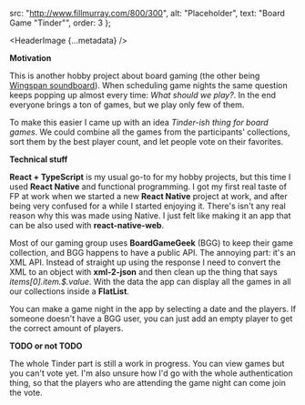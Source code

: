 
  src: "http://www.fillmurray.com/800/300",
  alt: "Placeholder",
  text: "Board Game \"Tinder\"",
  order: 3
};

<HeaderImage
  {...metadata}
/>

**Motivation**

This is another hobby project about board gaming (the other being [Wingspan soundboard](/Portfolio/Wingspan)).
When scheduling game nights the same question keeps popping up almost every time: *What should we play?*.
In the end everyone brings a ton of games, but we play only few of them.

To make this easier I came up with an idea *Tinder-ish thing for board games*.
We could combine all the games from the participants' collections, sort them by the best player count, and let people vote on their favorites.

**Technical stuff**

**React + TypeScript** is my usual go-to for my hobby projects, but this time I used **React Native** and functional programming.
I got my first real taste of FP at work when we started a new **React Native** project at work, and after being very confused for a while I started enjoying it.
There's isn't any real reason why this was made using Native. I just felt like making it an app that can be also used with **react-native-web**.

Most of our gaming group uses **BoardGameGeek** (BGG) to keep their game collection, and BGG happens to have a public API. The annoying part: it's an XML API.
Instead of straight up using the response I need to convert the XML to an object with **xml-2-json** and then clean up the thing that says *items[0].item.$.value*.
With the data the app can display all the games in all our collections inside a **FlatList**.

You can make a game night in the app by selecting a date and the players.
If someone doesn't have a BGG user, you can just add an empty player to get the correct amount of players.

**TODO or not TODO**

The whole Tinder part is still a work in progress. You can view games but you can't vote yet.
I'm also unsure how I'd go with the whole authentication thing, so that the players who are attending the
game night can come join the vote.

